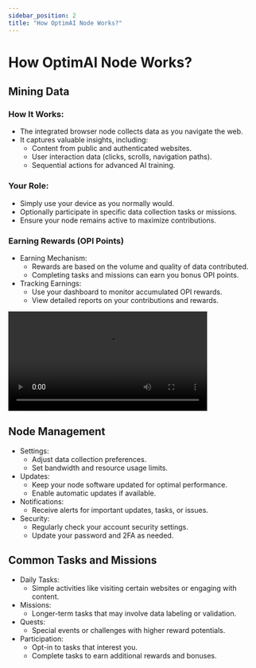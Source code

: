 ```yaml
---
sidebar_position: 2
title: "How OptimAI Node Works?"
---
```


# How OptimAI Node Works?
## Mining Data
### How It Works:
- The integrated browser node collects data as you navigate the web.
- It captures valuable insights, including:
  - Content from public and authenticated websites.
  - User interaction data (clicks, scrolls, navigation paths).
  - Sequential actions for advanced AI training.
### Your Role:
- Simply use your device as you normally would.
- Optionally participate in specific data collection tasks or missions.
- Ensure your node remains active to maximize contributions.

### Earning Rewards (OPI Points)
- Earning Mechanism:
  - Rewards are based on the volume and quality of data contributed.
  - Completing tasks and missions can earn you bonus OPI points.
- Tracking Earnings:
  - Use your dashboard to monitor accumulated OPI rewards.
  - View detailed reports on your contributions and rewards.


<video controls width="400">
  <source src={miningVideo} type="video/mp4" />
  OptimAI Lite Node: Mining & Earning process
</video>

## Node Management
- Settings:
  - Adjust data collection preferences.
  - Set bandwidth and resource usage limits.
- Updates:
  - Keep your node software updated for optimal performance.
  - Enable automatic updates if available.
- Notifications:
  - Receive alerts for important updates, tasks, or issues.
- Security:
  - Regularly check your account security settings.
  - Update your password and 2FA as needed.

## Common Tasks and Missions
- Daily Tasks:
  - Simple activities like visiting certain websites or engaging with content.
- Missions:
  - Longer-term tasks that may involve data labeling or validation.
- Quests:
  - Special events or challenges with higher reward potentials.
- Participation:
  - Opt-in to tasks that interest you.
  - Complete tasks to earn additional rewards and bonuses.